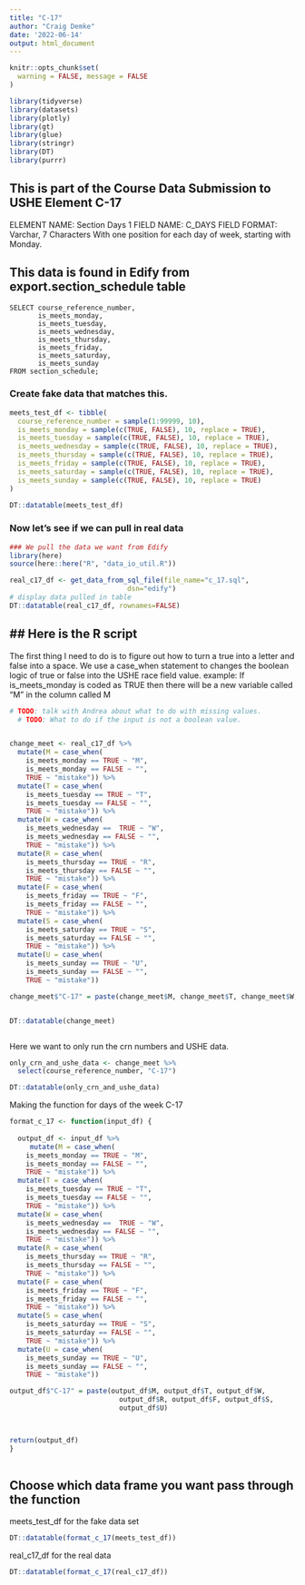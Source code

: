 ```yaml
---
title: "C-17"
author: "Craig Demke"
date: '2022-06-14'
output: html_document
---
```

```r
knitr::opts_chunk$set(
  warning = FALSE, message = FALSE
)
```

```r
library(tidyverse)
library(datasets)
library(plotly)
library(gt)
library(glue)
library(stringr)
library(DT)
library(purrr)
```
## This is part of the Course Data Submission to USHE Element C-17
ELEMENT NAME: Section Days 1 
FIELD NAME: C_DAYS 
FIELD FORMAT: Varchar, 7 Characters 
With one position for each day of week, starting with Monday. 

## This data is found in Edify from export.section_schedule table
```{}
SELECT course_reference_number,
       is_meets_monday,
       is_meets_tuesday,
       is_meets_wednesday,
       is_meets_thursday,
       is_meets_friday,
       is_meets_saturday,
       is_meets_sunday
FROM section_schedule;
```


### Create fake data that matches this.

```r
meets_test_df <- tibble(
  course_reference_number = sample(1:99999, 10),
  is_meets_monday = sample(c(TRUE, FALSE), 10, replace = TRUE),
  is_meets_tuesday = sample(c(TRUE, FALSE), 10, replace = TRUE),
  is_meets_wednesday = sample(c(TRUE, FALSE), 10, replace = TRUE),
  is_meets_thursday = sample(c(TRUE, FALSE), 10, replace = TRUE),
  is_meets_friday = sample(c(TRUE, FALSE), 10, replace = TRUE),
  is_meets_saturday = sample(c(TRUE, FALSE), 10, replace = TRUE),
  is_meets_sunday = sample(c(TRUE, FALSE), 10, replace = TRUE)
) 

DT::datatable(meets_test_df)
```

### Now let's see if we can pull in real data

```r
### We pull the data we want from Edify
library(here)
source(here::here("R", "data_io_util.R"))

real_c17_df <- get_data_from_sql_file(file_name="c_17.sql",
                             dsn="edify")
# display data pulled in table
DT::datatable(real_c17_df, rownames=FALSE)
```

## ## Here is the R script

The first thing I need to do is to figure out how to turn a true into a letter and false into a space. We use a case_when statement to changes the boolean logic of true or false into the USHE race field value. example: If is_meets_monday is coded as TRUE then there will be a new variable called "M" in the column called M

```r
# TODO: talk with Andrea about what to do with missing values.
  # TODO: What to do if the input is not a boolean value.


change_meet <- real_c17_df %>%
  mutate(M = case_when(
    is_meets_monday == TRUE ~ "M",
    is_meets_monday == FALSE ~ "",
    TRUE ~ "mistake")) %>% 
  mutate(T = case_when(
    is_meets_tuesday == TRUE ~ "T",
    is_meets_tuesday == FALSE ~ "",
    TRUE ~ "mistake")) %>%
  mutate(W = case_when(
    is_meets_wednesday ==  TRUE ~ "W",
    is_meets_wednesday == FALSE ~ "",
    TRUE ~ "mistake")) %>%
  mutate(R = case_when(
    is_meets_thursday == TRUE ~ "R",
    is_meets_thursday == FALSE ~ "",
    TRUE ~ "mistake")) %>%
  mutate(F = case_when(
    is_meets_friday == TRUE ~ "F",
    is_meets_friday == FALSE ~ "",
    TRUE ~ "mistake")) %>%
  mutate(S = case_when(
    is_meets_saturday == TRUE ~ "S",
    is_meets_saturday == FALSE ~ "",
    TRUE ~ "mistake")) %>%
  mutate(U = case_when(
    is_meets_sunday == TRUE ~ "U",
    is_meets_sunday == FALSE ~ "",
    TRUE ~ "mistake"))

change_meet$"C-17" = paste(change_meet$M, change_meet$T, change_meet$W, change_meet$R, change_meet$F, change_meet$S, change_meet$U)


DT::datatable(change_meet)



```

Here we want to only run the crn numbers and USHE data. 
```r
only_crn_and_ushe_data <- change_meet %>% 
  select(course_reference_number, "C-17")

DT::datatable(only_crn_and_ushe_data)


```

Making the function for days of the week C-17

```r
format_c_17 <- function(input_df) {
  
  output_df <- input_df %>%
     mutate(M = case_when(
    is_meets_monday == TRUE ~ "M",
    is_meets_monday == FALSE ~ "",
    TRUE ~ "mistake")) %>% 
  mutate(T = case_when(
    is_meets_tuesday == TRUE ~ "T",
    is_meets_tuesday == FALSE ~ "",
    TRUE ~ "mistake")) %>%
  mutate(W = case_when(
    is_meets_wednesday ==  TRUE ~ "W",
    is_meets_wednesday == FALSE ~ "",
    TRUE ~ "mistake")) %>%
  mutate(R = case_when(
    is_meets_thursday == TRUE ~ "R",
    is_meets_thursday == FALSE ~ "",
    TRUE ~ "mistake")) %>%
  mutate(F = case_when(
    is_meets_friday == TRUE ~ "F",
    is_meets_friday == FALSE ~ "",
    TRUE ~ "mistake")) %>%
  mutate(S = case_when(
    is_meets_saturday == TRUE ~ "S",
    is_meets_saturday == FALSE ~ "",
    TRUE ~ "mistake")) %>%
  mutate(U = case_when(
    is_meets_sunday == TRUE ~ "U",
    is_meets_sunday == FALSE ~ "",
    TRUE ~ "mistake"))

output_df$"C-17" = paste(output_df$M, output_df$T, output_df$W,
                           output_df$R, output_df$F, output_df$S,
                           output_df$U)



return(output_df)
}
    
```

## Choose which data frame you want pass through the function 

meets_test_df for the fake data set
```r
DT::datatable(format_c_17(meets_test_df))
```

real_c17_df for the real data
```r
DT::datatable(format_c_17(real_c17_df))
```


